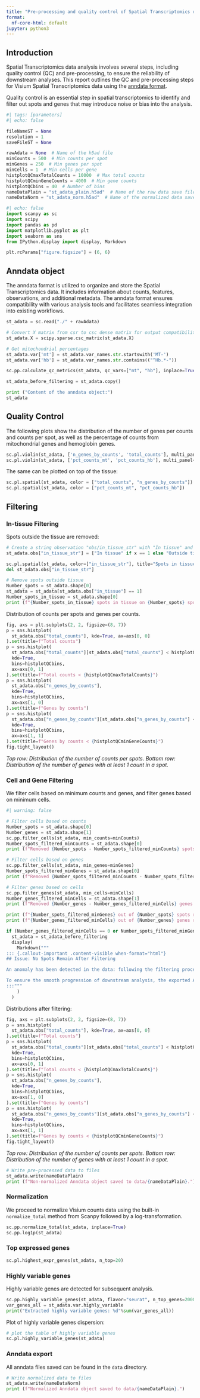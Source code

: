 ```yaml
---
title: "Pre-processing and quality control of Spatial Transcriptomics data"
format:
  nf-core-html: default
jupyter: python3
---
```


## Introduction

Spatial Transcriptomics data analysis involves several steps, including quality control (QC) and pre-processing, to ensure the reliability of downstream analyses. This report outlines the QC and pre-processing steps for Visium Spatial Transcriptomics data using the [anndata format](https://anndata.readthedocs.io/en/latest/tutorials/notebooks/getting-started.html).

Quality control is an essential step in spatial transcriptomics to identify and filter out spots and genes that may introduce noise or bias into the analysis.


```python
#| tags: [parameters]
#| echo: false

fileNameST = None
resolution = 1
saveFileST = None

rawAdata = None  # Name of the h5ad file
minCounts = 500  # Min counts per spot
minGenes = 250  # Min genes per spot
minCells = 1  # Min cells per gene
histplotQCmaxTotalCounts = 10000  # Max total counts
histplotQCminGeneCounts = 4000  # Min gene counts
histplotQCbins = 40  # Number of bins
nameDataPlain = "st_adata_plain.h5ad"  # Name of the raw data save file
nameDataNorm = "st_adata_norm.h5ad"  # Name of the normalized data save file
```

```python
#| echo: false
import scanpy as sc
import scipy
import pandas as pd
import matplotlib.pyplot as plt
import seaborn as sns
from IPython.display import display, Markdown

plt.rcParams["figure.figsize"] = (6, 6)
```

## Anndata object

The anndata format is utilized to organize and store the Spatial Transcriptomics data. It includes information about counts, features, observations, and additional metadata. The anndata format ensures compatibility with various analysis tools and facilitates seamless integration into existing workflows.

```python
st_adata = sc.read("./" + rawAdata)

# Convert X matrix from csr to csc dense matrix for output compatibility:
st_adata.X = scipy.sparse.csc_matrix(st_adata.X)

# Get mitochondrial percentages
st_adata.var['mt'] = st_adata.var_names.str.startswith('MT-')
st_adata.var['hb'] = st_adata.var_names.str.contains(("^Hb.*-"))

sc.pp.calculate_qc_metrics(st_adata, qc_vars=["mt", "hb"], inplace=True)

st_adata_before_filtering = st_adata.copy()

print ("Content of the anndata object:")
st_adata
```

## Quality Control

The following plots show the distribution of the number of genes per counts and counts per spot, as well as the percentage of counts from mitochondrial genes and hemoglobin genes.

```python
sc.pl.violin(st_adata, ['n_genes_by_counts', 'total_counts'], multi_panel=True, jitter=0.4, rotation= 45)
sc.pl.violin(st_adata, ['pct_counts_mt', 'pct_counts_hb'], multi_panel=True, jitter=0.4, rotation= 45)
```

The same can be plotted on top of the tissue:

```python
sc.pl.spatial(st_adata, color = ["total_counts", "n_genes_by_counts"])
sc.pl.spatial(st_adata, color = ["pct_counts_mt", "pct_counts_hb"])
```

## Filtering

### In-tissue Filtering

Spots outside the tissue are removed:

```python
# Create a string observation "obs/in_tissue_str" with "In tissue" and "Outside tissue":
st_adata.obs["in_tissue_str"] = ["In tissue" if x == 1 else "Outside tissue" for x in st_adata.obs["in_tissue"]]

sc.pl.spatial(st_adata, color=["in_tissue_str"], title="Spots in tissue")
del st_adata.obs["in_tissue_str"]

# Remove spots outside tissue
Number_spots = st_adata.shape[0]
st_adata = st_adata[st_adata.obs["in_tissue"] == 1]
Number_spots_in_tissue = st_adata.shape[0]
print (f"{Number_spots_in_tissue} spots in tissue on {Number_spots} spots in total.")
```

Distribution of counts per spots and genes per counts.

```python
fig, axs = plt.subplots(2, 2, figsize=(8, 7))
p = sns.histplot(
  st_adata.obs["total_counts"], kde=True, ax=axs[0, 0]
).set(title=f"Total counts")
p = sns.histplot(
  st_adata.obs["total_counts"][st_adata.obs["total_counts"] < histplotQCmaxTotalCounts],
  kde=True,
  bins=histplotQCbins,
  ax=axs[0, 1]
).set(title=f"Total counts < {histplotQCmaxTotalCounts}")
p = sns.histplot(
  st_adata.obs["n_genes_by_counts"],
  kde=True,
  bins=histplotQCbins,
  ax=axs[1, 0]
).set(title=f"Genes by counts")
p = sns.histplot(
  st_adata.obs["n_genes_by_counts"][st_adata.obs["n_genes_by_counts"] < histplotQCminGeneCounts],
  kde=True,
  bins=histplotQCbins,
  ax=axs[1, 1]
).set(title=f"Genes by counts < {histplotQCminGeneCounts}")
fig.tight_layout()
```

_Top row: Distribution of the number of counts per spots._
_Bottom row: Distribution of the number of genes with at least 1 count in a spot._

### Cell and Gene Filtering

We filter cells based on minimum counts and genes, and filter genes based on minimum cells.

```python
#| warning: false

# Filter cells based on counts
Number_spots = st_adata.shape[0]
Number_genes = st_adata.shape[1]
sc.pp.filter_cells(st_adata, min_counts=minCounts)
Number_spots_filtered_minCounts = st_adata.shape[0]
print (f"Removed {Number_spots - Number_spots_filtered_minCounts} spots with less than {minCounts} total counts.")

# Filter cells based on genes
sc.pp.filter_cells(st_adata, min_genes=minGenes)
Number_spots_filtered_minGenes = st_adata.shape[0]
print (f"Removed {Number_spots_filtered_minCounts - Number_spots_filtered_minGenes} spots with less than {minGenes} genes expressed.")

# Filter genes based on cells
sc.pp.filter_genes(st_adata, min_cells=minCells)
Number_genes_filtered_minCells = st_adata.shape[1]
print (f"Removed {Number_genes - Number_genes_filtered_minCells} genes expressed in less than {minCells} spots.")

print (f"{Number_spots_filtered_minGenes} out of {Number_spots} spots remaining after filtering.")
print (f"{Number_genes_filtered_minCells} out of {Number_genes} genes remaining after filtering.")

if (Number_genes_filtered_minCells == 0 or Number_spots_filtered_minGenes == 0):
  st_adata = st_adata_before_filtering
  display(
    Markdown("""
::: {.callout-important .content-visible when-format="html"}
## Issue: No Spots Remain After Filtering

An anomaly has been detected in the data: following the filtering process, all spots have been excluded. It is imperative to assess the data quality and carefully review the Analysis Options outlined in `docs/usage.md`.

To ensure the smooth progression of downstream analysis, the exported AnnData will, for the time being, remain unfiltered. This precautionary measure is implemented to facilitate continued analysis while investigating and resolving the cause of the unexpected removal of all spots during filtering.
:::"""
    )
  )
```

Distributions after filtering:

```python
fig, axs = plt.subplots(2, 2, figsize=(8, 7))
p = sns.histplot(
  st_adata.obs["total_counts"], kde=True, ax=axs[0, 0]
).set(title=f"Total counts")
p = sns.histplot(
  st_adata.obs["total_counts"][st_adata.obs["total_counts"] < histplotQCmaxTotalCounts],
  kde=True,
  bins=histplotQCbins,
  ax=axs[0, 1]
).set(title=f"Total counts < {histplotQCmaxTotalCounts}")
p = sns.histplot(
  st_adata.obs["n_genes_by_counts"],
  kde=True,
  bins=histplotQCbins,
  ax=axs[1, 0]
).set(title=f"Genes by counts")
p = sns.histplot(
  st_adata.obs["n_genes_by_counts"][st_adata.obs["n_genes_by_counts"] < histplotQCminGeneCounts],
  kde=True,
  bins=histplotQCbins,
  ax=axs[1, 1]
).set(title=f"Genes by counts < {histplotQCminGeneCounts}")
fig.tight_layout()
```

_Top row: Distribution of the number of counts per spots._
_Bottom row: Distribution of the number of genes with at least 1 count in a spot._

```python
# Write pre-processed data to files
st_adata.write(nameDataPlain)
print (f"Non-normalized Anndata object saved to data/{nameDataPlain}.")
```

### Normalization

We proceed to normalize Visium counts data using the built-in `normalize_total` method from Scanpy followed by a log-transformation.

```python
sc.pp.normalize_total(st_adata, inplace=True)
sc.pp.log1p(st_adata)
```

### Top expressed genes

```python
sc.pl.highest_expr_genes(st_adata, n_top=20)
```

### Highly variable genes

Highly variable genes are detected for subsequent analysis.

```python
sc.pp.highly_variable_genes(st_adata, flavor="seurat", n_top_genes=2000)
var_genes_all = st_adata.var.highly_variable
print("Extracted highly variable genes: %d"%sum(var_genes_all))
```

Plot of highly variable genes dispersion:

```python
# plot the table of highly variable genes
sc.pl.highly_variable_genes(st_adata)
```

### Anndata export

All anndata files saved can be found in the `data` directory.

```python
# Write normalized data to files
st_adata.write(nameDataNorm)
print (f"Normalized Anndata object saved to data/{nameDataPlain}.")
```
